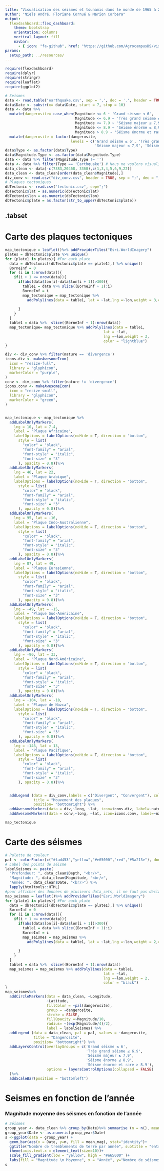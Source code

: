 ```yaml
---
title: "Visualisation des séismes et tsunamis dans le monde de 1965 à 2016"
author: "Niels André, Floriane Cornué & Marion Corbera"
output: 
  flexdashboard::flex_dashboard:
    theme: bootstrap
    orientation: columns
    vertical_layout: fill
    navbar:
      - { icon: "fa-github", href: "https://github.com/AgrocampusDS/visualisation-earthsquake", align: right }
params:
  setup_path: ../resources/
---
```


<style>                     
.navbar {
  background-color:#46ACC8;
  border-color:#46ACC8;
}
.navbar-brand {
color:black!important;
}


</style>   


```r
require(flexdashboard)
require(dplyr)
require(stringr)
require(leaflet)
require(ggplot2)
```


```r
# Seismes
data <- read.table('earthquake.csv', sep = ',', dec = '.', header = TRUE)
data$Date <- substr(x= data$Date, start = 7, stop = 10)
data <- data %>%
  mutate(dangerosite= case_when(Magnitude <= 6 ~ 'Grand séisme ≤ 6',
                                Magnitude <= 6.9 ~ 'Très grand séisme ≤ 6,9',
                                Magnitude <= 7.9 ~ 'Séisme majeur ≤ 7,9',
                                Magnitude <= 8.9 ~ 'Séisme énorme ≤ 8,9',
                                Magnitude > 8.9 ~ 'Séisme énorme et rare > 8.9')) %>%
  mutate(dangerosite = factor(dangerosite,
                              levels = c('Grand séisme ≤ 6', 'Très grand séisme ≤ 6,9',
                                         'Séisme majeur ≤ 7,9', 'Séisme énorme ≤ 8,9', 'Séisme énorme et rare > 8.9'))) 
data$Type <- as.factor(data$Type)
data$Magnitude.Type <- as.factor(data$Magnitude.Type)
data <- data %>% filter(Magnitude.Type != '')
data <- data %>% filter(Type == 'Earthquake') # Nous ne voulons visualiser que les tremblements de terre
data_clean <- data[-c(7383,20468, 3360),c(1,3,4,5,6,9,22)]
data_clean <- data_clean[order(data_clean$Magnitude),]
div_conv <- read.csv("div_conv.csv", header = TRUE, sep = ";", dec = ",")
# Plaques tectoniques
dbTectonic <- read.csv("tectonic.csv", sep=";")
dbTectonic$lat = as.numeric(dbTectonic$lat)
dbTectonic$lon = as.numeric(dbTectonic$lon)
dbTectonic$plate = as.factor(str_to_upper(dbTectonic$plate))
```

{.tabset}
------------------------------------------------
Carte des plaques tectoniques
=======================================================================

```r
map_tectonique = leaflet()%>% addProviderTiles("Esri.WorldImagery")
plates = dbTectonic$plate %>% unique() 
for (plate1 in plates){ #For each plate
  data = dbTectonic[(dbTectonic$plate == plate1),] %>% unique() 
  BorneInf = 0
  for (i in 1:nrow(data)){
    if(i + 1 <= nrow(data)){
      if(abs(data$lon[i]-data$lon[i + 1])>300){
        table1 = data %>% slice((BorneInf + 1):i)
        BorneInf = i
        map_tectonique = map_tectonique %>% 
          addPolylines(data = table1, lat = ~lat,lng =~lon,weight = 3,color = "lightblue")
        
      }
    }
  }
  table1 = data %>%  slice((BorneInf + 1):nrow(data))
  map_tectonique= map_tectonique %>% addPolylines(data = table1, 
                                             lat = ~lat,
                                             lng =~lon,weight = 3,
                                             color = "lightblue")
}

div <- div_conv %>% filter(nature == 'divergence')
icons.div <- makeAwesomeIcon(
  icon = "resize-full",
  library = "glyphicon",
  markerColor = "purple", 
)
conv <- div_conv %>% filter(nature != 'divergence')
icons.conv <- makeAwesomeIcon(
  icon = "resize-small",
  library = "glyphicon",
  markerColor = "green", 
)


map_tectonique <- map_tectonique %>%
  addLabelOnlyMarkers(
    lng = 10, lat = 7.4,
    label = "Plaque Africaine",
    labelOptions = labelOptions(noHide = T, direction = "bottom",
      style = list(
        "color" = "black",
        "font-family" = "arial",
        "font-style" = "italic",
        "font-size" = "3"
      ), opacity = 0.8))%>%
  addLabelOnlyMarkers(
    lng = 46, lat = 22,
    label = "Plaque Arabique",
    labelOptions = labelOptions(noHide = T, direction = "bottom",
      style = list(
        "color" = "black",
        "font-family" = "arial",
        "font-style" = "italic",
        "font-size" = "3"
      ), opacity = 0.8))%>%
  addLabelOnlyMarkers(
    lng = 95, lat = -16,
    label = "Plaque Indo-Australienne",
    labelOptions = labelOptions(noHide = T, direction = "bottom",
      style = list(
        "color" = "black",
        "font-family" = "arial",
        "font-style" = "italic",
        "font-size" = "3"
      ), opacity = 0.8))%>%
  addLabelOnlyMarkers(
    lng = 87, lat = 49,
    label = "Plaque Eurasienne",
    labelOptions = labelOptions(noHide = T, direction = "bottom",
      style = list(
        "color" = "black",
        "font-family" = "arial",
        "font-style" = "italic",
        "font-size" = "3"
      ), opacity = 0.8))%>%
  addLabelOnlyMarkers(
    lng = -49, lat = -15,
    label = "Plaque Sud-Américaine",
    labelOptions = labelOptions(noHide = T, direction = "bottom",
      style = list(
        "color" = "black",
        "font-family" = "arial",
        "font-style" = "italic",
        "font-size" = "3"
      ), opacity = 0.8))%>%
  addLabelOnlyMarkers(
    lng = -90, lat = 33,
    label = "Plaque Nord-Américaine",
    labelOptions = labelOptions(noHide = T, direction = "bottom",
      style = list(
        "color" = "black",
        "font-family" = "arial",
        "font-style" = "italic",
        "font-size" = "3"
      ), opacity = 0.8))%>%
  addLabelOnlyMarkers(
    lng = -104, lat = -18,
    label = "Plaque de Nazca",
    labelOptions = labelOptions(noHide = T, direction = "bottom",
      style = list(
        "color" = "black",
        "font-family" = "arial",
        "font-style" = "italic",
        "font-size" = "3"
      ), opacity = 0.8))%>%
  addLabelOnlyMarkers(
    lng = -146, lat = 13,
    label = "Plaque Pacifique",
    labelOptions = labelOptions(noHide = T, direction = "bottom",
      style = list(
        "color" = "black",
        "font-family" = "arial",
        "font-style" = "italic",
        "font-size" = "3"
      ), opacity = 0.8))%>% 


  addLegend (data = div_conv,labels = c("Divergent", "Convergent"), color = c("green", "purple"), values = ~nature, 
             title = "Mouvement des plaques", 
             position= "bottomright") %>%
  addAwesomeMarkers(data = div,~long, ~lat, icon=icons.div, label=~nature) %>%
  addAwesomeMarkers(data = conv,~long, ~lat, icon=icons.conv, label=~nature)

map_tectonique
```


Carte des séismes
=======================================================================


```r
# Palette de couleur
pal <- colorFactor(c("#fad453","yellow","#e65000","red","#5a213e"), domain = NULL)
# Label des points de séisme
labelSeismes <- paste(
  "Profondeur: ", data_clean$Depth, "<br/>",
  "Magnitude: ", data_clean$Magnitude, "<br/>",
  "Année: ", data_clean$Date, "<br/>") %>%
  lapply(htmltools::HTML)
#pour afficher des données de plusieurs data_sets, il ne faut pas déclarer de data frame dans leaflet(), mais les mettre dans data de chaque objet
map_seismes = leaflet()%>% addProviderTiles("Esri.WorldImagery")
for (plate1 in plates){ #For each plate
  data = dbTectonic[(dbTectonic$plate == plate1),] %>% unique() 
  BorneInf = 0
  for (i in 1:nrow(data)){
    if(i + 1 <= nrow(data)){
      if(abs(data$lon[i]-data$lon[i + 1])>300){
        table1 = data %>% slice((BorneInf + 1):i)
        BorneInf = i
        map_seismes = map_seismes %>% 
          addPolylines(data = table1, lat = ~lat,lng =~lon,weight = 2,color = "black")
        
      }
    }
  }
  table1 = data %>%  slice((BorneInf + 1):nrow(data))
  map_seismes = map_seismes %>% addPolylines(data = table1, 
                                             lat = ~lat,
                                             lng =~lon,weight = 2,
                                             color = "black")
}
map_seismes%>% 
  addCircleMarkers(data = data_clean, ~Longitude,
                   ~Latitude,
                   fillColor = ~pal(dangerosite),
                   group = ~dangerosite,
                   stroke = FALSE, 
                   fillOpacity =~Magnitude/10,
                   radius= ~(exp(Magnitude/4)/2),
                   label = labelSeismes) %>%
  addLegend (data = data_clean, pal = pal, values = ~dangerosite, 
             title = "Dangerosité", 
             position= "bottomright") %>%
  addLayersControl(overlayGroups = c('Grand séisme ≤ 6',
                                     'Très grand séisme ≤ 6,9',
                                     'Séisme majeur ≤ 7,9',
                                     'Séisme énorme ≤ 8,9', 
                                     'Séisme énorme et rare > 8.9'),
                   options = layersControlOptions(collapsed = FALSE)
  )%>%
  addScaleBar(position = "bottomleft")
```

Seismes en fonction de l'année
=======================================================================


### Magnitude moyenne des séismes en fonction de l'année

```r
# Séismes
group_year <- data_clean %>% group_by(Date)%>% summarise (n = n(), mean_mag = mean(Magnitude))
group_year$Date <- as.numeric(group_year$Date)
s <-ggplot(data = group_year) +
  geom_bar(aes(x = Date, y=n, fill = mean_mag), stat="identity")+
  ggtitle("Nombre de tremblements de terre par année", subtitle = "entre 1965 et 2016")+
  theme(axis.text.x = element_text(size=10))+
  scale_fill_gradient(low = "yellow", high = "#e65000" )+
  labs(fill = "Magnitude \n Moyenne", x = "Année", y="Nombre de séismes")
s
```